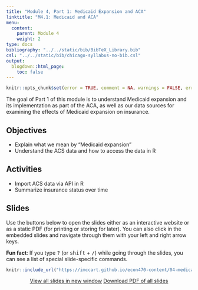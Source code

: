 ```yaml
---
title: "Module 4, Part 1: Medicaid Expansion and ACA"
linktitle: "M4.1: Medicaid and ACA"
menu:
  content:
    parent: Module 4
    weight: 2
type: docs
bibliography: "../../static/bib/BibTeX_Library.bib"
csl: "../../static/bib/chicago-syllabus-no-bib.csl"
output:
  blogdown::html_page:
    toc: false
---
```


```r
knitr::opts_chunk$set(error = TRUE, comment = NA, warnings = FALSE, errors = FALSE, messages = FALSE, tidy = FALSE, echo = FALSE)
```

The goal of Part 1 of this module is to understand Medicaid expansion and its implementation as part of the ACA, as well as our data sources for examining the effects of Medicaid expansion on insurance.


## Objectives
- Explain what we mean by "Medicaid expansion"
- Understand the ACS data and how to access the data in R

## Activities 
- Import ACS data via API in R
- Summarize insurance status over time


## Slides

Use the buttons below to open the slides either as an interactive website or as a static PDF (for printing or storing for later). You can also click in the embedded slides and navigate through them with your left and right arrow keys.

:::fyi
**Fun fact**: If you type <kbd>?</kbd> (or <kbd>shift</kbd> + <kbd>/</kbd>) while going through the slides, you can see a list of special slide-specific commands.
:::


<center>

```r
knitr::include_url("https://imccart.github.io/econ470-content/04-medicaid-uninsurance/04-medicaid-uninsurance1.html")
```


<p><a class="btn btn-primary btn-lg" target="_blank" href="https://imccart.github.io/econ470-content/04-medicaid-uninsurance/04-medicaid-uninsurance1.html"><i class="fas fa-external-link-alt"></i> View all slides in new window</a> <a class="btn btn-primary btn-lg" target="_blank" href="https://imccart.github.io/econ470-content/04-medicaid-uninsurance/04-medicaid-uninsurance1.pdf" role="button"><i class="far fa-file-pdf"></i> Download PDF of all slides</a></p>

</center>

